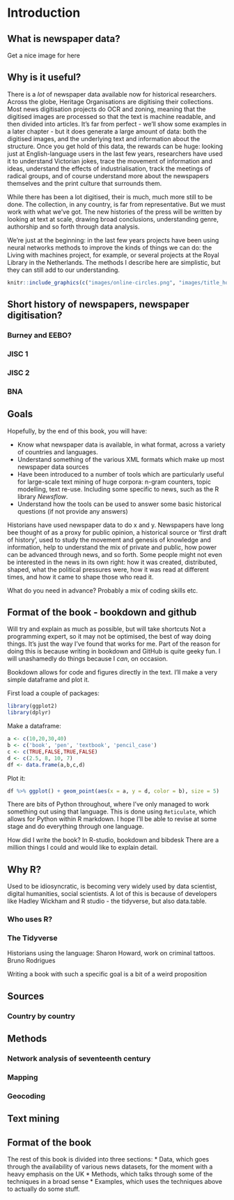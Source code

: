 # Introduction


## What is newspaper data?


Get a nice image for here

## Why is it useful?
There is a _lot_ of newspaper data available now for historical researchers. Across the globe, Heritage Organisations are digitising their collections. Most news digitisation projects do OCR and zoning, meaning that the digitised images are processed so that the text is machine readable, and then divided into articles. It's far from perfect - we'll show some examples in a later chapter - but it does generate a large amount of data: both the digitised images, and the underlying text and information about the structure.  Once you get hold of this data, the rewards can be huge: looking just at English-language users in the last few years, researchers have used it to understand Victorian jokes, trace the movement of information and ideas, understand the effects of industrialisation, track the meetings of radical groups, and of course understand more about the newspapers themselves and the print culture that surrounds them.

While there has been a lot digitised, their is much, much more still to be done. The collection, in any country, is far from representative. But we must work with what we've got. The new histories of the press will be written by looking at text at scale, drawing broad conclusions, understanding genre, authorship and so forth through data analysis. 

We're just at the beginning: in the last few years projects have been using neural networks methods to improve the kinds of things we can do: the Living with machines project, for example, or several projects at the Royal Library in the Netherlands. The methods I describe here are simplistic, but they can still add to our understanding. 

[//]:  #Change these out for real plots, using title list and shapefile - need to make a UK-Ireland shapefile!

```r
knitr::include_graphics(c("images/online-circles.png", "images/title_holdings.png"))                      
```

## Short history of newspapers, newspaper digitisation?

### Burney and EEBO? 

[//]: # (check order)

### JISC 1
### JISC 2
### BNA

## Goals
Hopefully, by the end of this book, you will have:

* Know what newspaper data is available, in what format, across a variety of countries and languages.
* Understand something of the various XML formats which make up most newspaper data sources
* Have been introduced to a number of tools which are particularly useful for large-scale text mining of huge corpora: n-gram counters, topic modelling, text re-use. Including some specific to news, such as the R library _Newsflow_.
* Understand how the tools can be used to answer some basic historical questions (if not provide any answers)

Historians have used newspaper data to do x and y. Newspapers have long bee thought of as a proxy for public opinion, a historical source or 'first draft of history', used to study the movement and genesis of knowledge and information, help to understand the mix of private and public, how power can be advanced through news, and so forth. Some people might not even be interested in the news in its own right: how it was created, distributed, shaped, what the political pressures were, how it was read at different times, and how it came to shape those who read it.

What do you need in advance?
Probably a mix of coding skills etc. 

## Format of the book - bookdown and github
Will try and explain as much as possible, but will take shortcuts
Not a programming expert, so it may not be optimised, the best of way doing things. It's just the way I've found that works for me.
Part of the reason for doing this is because writing in bookdown and GitHub is quite geeky fun. I will unashamedly do things because I _can_, on occasion.   

Bookdown allows for code and figures directly in the text. I'll make a very simple dataframe and plot it.

First load a couple of packages:

```r
library(ggplot2)
library(dplyr)
```

Make a dataframe:

```r
a <- c(10,20,30,40)
b <- c('book', 'pen', 'textbook', 'pencil_case')
c <- c(TRUE,FALSE,TRUE,FALSE)
d <- c(2.5, 8, 10, 7)
df <- data.frame(a,b,c,d)
```

Plot it:

```r
df %>% ggplot() + geom_point(aes(x = a, y = d, color = b), size = 5)
```


There are bits of Python throughout, where I've only managed to work something out using that language. This is done using ```Reticulate```, which allows for Python within R markdown. I hope I'll be able to revise at some stage and do everything through one language.

How did I write the book? In R-studio, bookdown and bibdesk
There are a million things I could and would like to explain detail.

## Why R?
Used to be idiosyncratic, is becoming very widely used by data scientist, digital humanities, social scientists. 
A lot of this is because of developers like Hadley Wickham and R studio - the tidyverse, but also data.table.

### Who uses R?

### The Tidyverse

Historians using the language: Sharon Howard, work on criminal tattoos. Bruno Rodrigues

Writing a book with such a specific goal is a bit of a weird proposition

## Sources

### Country by country

## Methods

### Network analysis of seventeenth century

### Mapping

### Geocoding

## Text mining

## Format of the book

The rest of this book is divided into three sections: 
* Data, which goes through the availability of various news datasets, for the moment with a heavy emphasis on the UK
* Methods, which talks through some of the techniques in a broad sense
* Examples, which uses the techniques above to actually do some stuff.

